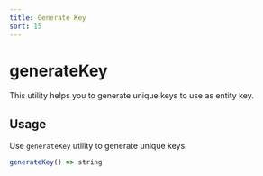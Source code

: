 ```yaml
---
title: Generate Key
sort: 15
---
```


# generateKey

This utility helps you to generate unique keys to use as entity key.

## Usage

Use `generateKey` utility to generate unique keys.

```ts
generateKey() => string
```
